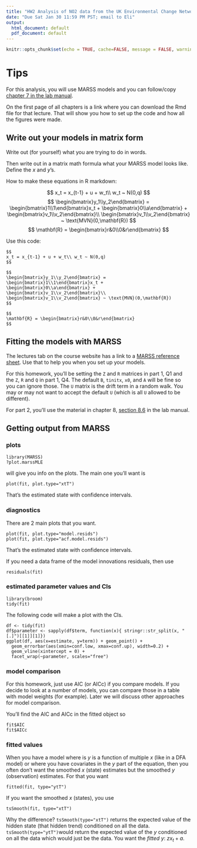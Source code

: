 ```yaml
---
title: "HW2 Analysis of NO2 data from the UK Environmental Change Network"
date: "Due Sat Jan 30 11:59 PM PST; email to Eli"
output:
  html_document: default
  pdf_document: default
---
```


```r
knitr::opts_chunk$set(echo = TRUE, cache=FALSE, message = FALSE, warning = FALSE)
```

# Tips

For this analysis, you will use MARSS models and you can follow/copy [chapter 7 in the lab manual](https://nwfsc-timeseries.github.io/atsa-labs/chap-mss.html).

On the first page of all chapters is a link where you can download the Rmd file for that lecture. That will show you how to set up the code and how all the figures were made.

## Write out your models in matrix form

Write out (for yourself) what you are trying to do in words.

Then write out in a matrix math formula what your MARSS model looks like. Define the $x$ and $y$'s.  

How to make these equations in R markdown:

$$
x_t = x_{t-1} + u + w_t\\ w_t ~ N(0,q)
$$
$$
\begin{bmatrix}y_1\\y_2\end{bmatrix} =
\begin{bmatrix}1\\1\end{bmatrix}x_t + 
\begin{bmatrix}0\\a\end{bmatrix} +
\begin{bmatrix}v_1\\v_2\end{bmatrix}\\ 
\begin{bmatrix}v_1\\v_2\end{bmatrix} ~ \text{MVN}(0,\mathbf{R})
$$
$$
\mathbf{R} = \begin{bmatrix}r&0\\0&r\end{bmatrix}
$$

Use this code:

```
$$
x_t = x_{t-1} + u + w_t\\ w_t ~ N(0,q)
$$

$$
\begin{bmatrix}y_1\\y_2\end{bmatrix} =
\begin{bmatrix}1\\1\end{bmatrix}x_t + 
\begin{bmatrix}0\\a\end{bmatrix} +
\begin{bmatrix}v_1\\v_2\end{bmatrix}\\ 
\begin{bmatrix}v_1\\v_2\end{bmatrix} ~ \text{MVN}(0,\mathbf{R})
$$

$$
\mathbf{R} = \begin{bmatrix}r&0\\0&r\end{bmatrix}
$$
```

## Fitting the models with MARSS

The lectures tab on the course website has a link to a [MARSS reference sheet](https://nwfsc-timeseries.github.io/atsa/Lectures/Week%203/MARSS_Reference_Sheet.pdf). Use that to help you when you set up your models.

For this homework, you'll be setting the `Z` and `R` matrices in part 1, Q1 and the `Z`, `R` and `Q` in part 1, Q4. The default `B`, `tinitx`, `x0`, and `A` will be fine so you can ignore those. The `U` matrix is the drift term in a random walk. You may or may not want to accept the default `U` (which is all `U` allowed to be different).

For part 2, you'll use the material in chapter 8, [section 8.6](https://nwfsc-timeseries.github.io/atsa-labs/sec-msscov-season.html) in the lab manual.

## Getting output from MARSS

### plots

```
library(MARSS)
?plot.marssMLE
```
will give you info on the plots. The main one you'll want is 
```
plot(fit, plot.type="xtT")
```
That's the estimated state with confidence intervals.

### diagnostics

There are 2 main plots that you want.
```
plot(fit, plot.type="model.resids")
plot(fit, plot.type="acf.model.resids")
```
That's the estimated state with confidence intervals.

If you need a data frame of the model innovations residuals, then use
```
residuals(fit)
```

### estimated parameter values and CIs

```
library(broom)
tidy(fit)
```

The following code will make a plot with the CIs.
```
df <- tidy(fit)
df$parameter <- sapply(df$term, function(x){ stringr::str_split(x, "[.]")[[1]][1]})
ggplot(df, aes(x=estimate, y=term)) + geom_point() + 
  geom_errorbar(aes(xmin=conf.low, xmax=conf.up), width=0.2) +
  geom_vline(xintercept = 0) +
  facet_wrap(~parameter, scales="free")
```

### model comparison

For this homework, just use AIC (or AICc) if you compare models. If you decide to look at a number of models, you can compare those in a table with model weights (for example). Later we will discuss other approaches for model comparison.

You'll find the AIC and AICc in the fitted object so
```
fit$AIC
fit$AICc
```

### fitted values

When you have a model where is $y$ is a function of multiple $x$ (like in a DFA model) or where you have covariates in the $y$ part of the equation, then you often don't want the smoothed $x$ (state) estimates but the smoothed $y$ (observation) estimates. For that you want

```
fitted(fit, type="ytT")
```

If you want the smoothed $x$ (states), you use

```
tsSmooth(fit, type="xtT")
```

Why the difference? `tsSmooth(type="xtT")` returns the expected value of the hidden state (that hidden trend) conditioned on all the data. `tsSmooth(type="ytT")`would return the expected value of the $y$ conditioned on all the data which would just be the data. You want the *fitted* $y$: $z x_t + a$.